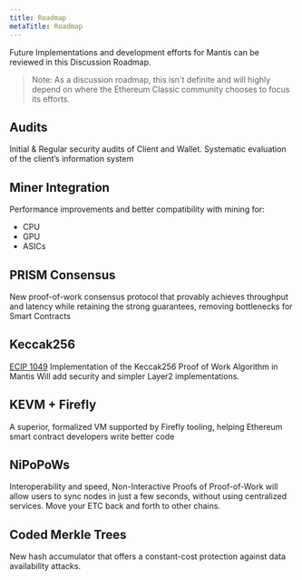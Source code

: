 ```yaml
---
title: Roadmap
metaTitle: Roadmap
---
```


Future Implementations and development efforts for Mantis can be reviewed in this Discussion Roadmap.

> Note: As a discussion roadmap, this isn't definite and will highly depend on where the Ethereum Classic community chooses to focus its efforts.

## Audits

Initial & Regular security audits of Client and Wallet.
Systematic evaluation of the client’s information system

## Miner Integration

Performance improvements and better compatibility with mining for:
* CPU
* GPU
* ASICs

## PRISM Consensus

New proof-of-work consensus protocol that provably achieves throughput and latency while retaining the strong guarantees, removing bottlenecks for Smart Contracts

## Keccak256

[ECIP 1049](https://github.com/ethereumclassic/ECIPs/issues/13)
Implementation of the Keccak256 Proof of Work Algorithm in Mantis
Will add security and simpler Layer2 implementations.

## KEVM + Firefly

A superior, formalized VM supported by Firefly tooling, helping Ethereum smart contract developers write better code

## NiPoPoWs

Interoperability and speed, Non-Interactive Proofs of Proof-of-Work will allow users to sync nodes in just a few seconds, without using centralized services. Move your ETC back and forth to other chains.

## Coded Merkle Trees

New hash accumulator that offers a constant-cost protection against data
availability attacks.
